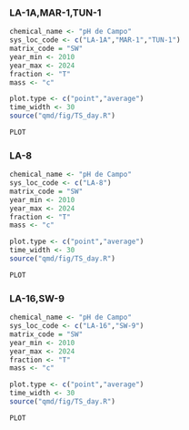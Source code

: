 
:::  {.panel-tabset  .content-hidden when-format=“docx” .content-width-wide}



### LA-1A,MAR-1,TUN-1

```r
chemical_name <- "pH de Campo"
sys_loc_code <- c("LA-1A","MAR-1","TUN-1")
matrix_code = "SW"
year_min <- 2010
year_max <- 2024
fraction <- "T"
mass <- "c"

plot.type <- c("point","average")
time_width <- 30
source("qmd/fig/TS_day.R")

PLOT
```


### LA-8

```r
chemical_name <- "pH de Campo"
sys_loc_code <- c("LA-8")
matrix_code = "SW"
year_min <- 2010
year_max <- 2024
fraction <- "T"
mass <- "c"

plot.type <- c("point","average")
time_width <- 30
source("qmd/fig/TS_day.R")

PLOT

```


### LA-16,SW-9

```r

  
chemical_name <- "pH de Campo"
sys_loc_code <- c("LA-16","SW-9")
matrix_code = "SW"
year_min <- 2010
year_max <- 2024
fraction <- "T"
mass <- "c"

plot.type <- c("point","average")
time_width <- 30
source("qmd/fig/TS_day.R")

PLOT

```


:::





